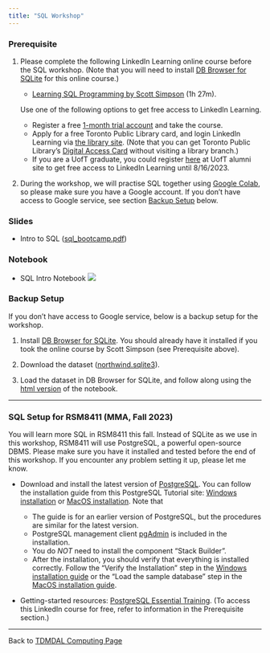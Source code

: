 ```yaml
---
title: "SQL Workshop"
---
```


### Prerequisite

1.  Please complete the following LinkedIn Learning online course before the SQL workshop. (Note that you will need to install [DB Browser for SQLite](https://sqlitebrowser.org/){target="_blank"} for this online course.)

    -   [Learning SQL Programming by Scott Simpson](https://www.linkedin.com/learning/learning-sql-programming-8382385){target="_blank"} (1h 27m).

    Use one of the following options to get free access to LinkedIn Learning.

    -   Register a free [1-month trial account](https://www.linkedin.com/learning/subscription/products){target="_blank"} and take the course.
    -   Apply for a free Toronto Public Library card, and login LinkedIn Learning via [the library site](https://www.torontopubliclibrary.ca/detail.jsp?R=EDB0187){target="_blank"}. (Note that you can get Toronto Public Library's [Digital Access Card](https://www.torontopubliclibrary.ca/using-the-library/your-library-card/){target="_blank"} without visiting a library branch.)
    -   If you are a UofT graduate, you could register [here](https://my.alumni.utoronto.ca/linkedinlearning){target="_blank"} at UofT alumni site to get free access to LinkedIn Learning until 8/16/2023.

2.  During the workshop, we will practise SQL together using [Google Colab](https://colab.research.google.com/){target="_blank"}, so please make sure you have a Google account. If you don't have access to Google service, see section [Backup Setup] below.

### Slides

-   Intro to SQL ([sql_bootcamp.pdf](sql_bootcamp.pdf))

### Notebook

-   SQL Intro Notebook [![](colab-badge.svg)](https://colab.research.google.com/github/tdmdal/mma-sql-2023/blob/master/docs/SQL_Intro_Sqlite.ipynb)

### Backup Setup

If you don't have access to Google service, below is a backup setup for the workshop.

1.  Install [DB Browser for SQLite](https://sqlitebrowser.org/){target="_blank"}. You should already have it installed if you took the online course by Scott Simpson (see Prerequisite above).

2.  Download the dataset ([northwind.sqlite3](data/northwind.sqlite3)).

3.  Load the dataset in DB Browser for SQLite, and follow along using the [html version](SQL_Intro_Sqlite.html) of the notebook.

------------------------------------------------------------------------

### SQL Setup for RSM8411 (MMA, Fall 2023)

You will learn more SQL in RSM8411 this fall. Instead of SQLite as we use in this workshop, RSM8411 will use PostgreSQL, a powerful open-source DBMS. Please make sure you have it installed and tested before the end of this workshop. If you encounter any problem setting it up, please let me know.

-   Download and install the latest version of [PostgreSQL](https://www.postgresql.org/download/){target="_blank"}. You can follow the installation guide from this PostgreSQL Tutorial site: [Windows installation](https://www.postgresqltutorial.com/install-postgresql/){target="_blank"} or [MacOS installation](https://www.postgresqltutorial.com/install-postgresql-macos/){target="_blank"}. Note that

    -   The guide is for an earlier version of PostgreSQL, but the procedures are similar for the latest version.
    -   PostgreSQL management client [pgAdmin](https://www.pgadmin.org/){target="_blank"} is included in the installation.
    -   You do *NOT* need to install the component "Stack Builder".
    -   After the installation, you should verify that everything is installed correctly. Follow the "Verify the Installation" step in the [Windows installation guide](https://www.postgresqltutorial.com/install-postgresql/){target="_blank"} or the "Load the sample database" step in the [MacOS installation guide](https://www.postgresqltutorial.com/install-postgresql-macos/){target="_blank"}.

-   Getting-started resources: [PostgreSQL Essential Training](https://www.linkedin.com/learning/postgresql-essential-training){target="_blank"}. (To access this LinkedIn course for free, refer to information in the Prerequisite section.)

------------------------------------------------------------------------

Back to [TDMDAL Computing Page](https://tdmdal.github.io/)
